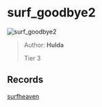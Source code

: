 
# surf_goodbye2

![surf_goodbye2](https://raw.githubusercontent.com/Sayt123/SurfMapPics/Maps-and-bonuses/csgo/surf_goodbye2.jpg)

> Author: **Hulda**
>
> Tier 3

## Records

[surfheaven](https://surfheaven.eu/map/surf_goodbye2)
